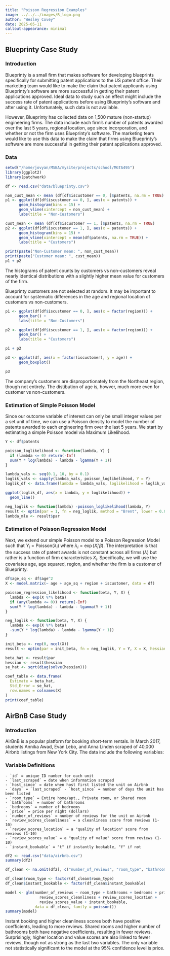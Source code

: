 ```yaml
---
title: "Poisson Regression Examples"
image: ../../../images/R_logo.png
author: "Wesley Covey"
date: 2025-05-11
callout-appearance: minimal 
---
```



## Blueprinty Case Study

### Introduction

Blueprinty is a small firm that makes software for developing blueprints specifically for submitting patent applications to the US patent office. Their marketing team would like to make the claim that patent applicants using Blueprinty's software are more successful in getting their patent applications approved. Ideal data to study such an effect might include the success rate of patent applications before using Blueprinty's software and after using it. Unfortunately, such data is not available. 

However, Blueprinty has collected data on 1,500 mature (non-startup) engineering firms. The data include each firm's number of patents awarded over the last 5 years, regional location, age since incorporation, and whether or not the firm uses Blueprinty's software. The marketing team would like to use this data to make the claim that firms using Blueprinty's software are more successful in getting their patent applications approved.


### Data

```r
setwd("/home/jovyan/MSBA/mysite/projects/school/MGTA495")
library(ggplot2)
library(patchwork)
```
```r
df <- read.csv("data/blueprinty.csv")

non_cust_mean <- mean (df[df$iscustomer == 0, ]$patents, na.rm = TRUE)
p1 <- ggplot(df[df$iscustomer == 0, ], aes(x = patents)) + 
      geom_histogram(bins = 15) + 
      geom_vline(xintercept = non_cust_mean) + 
      labs(title = "Non-Customers")

cust_mean <- mean (df[df$iscustomer == 1, ]$patents, na.rm = TRUE)
p2 <- ggplot(df[df$iscustomer == 1, ], aes(x = patents)) + 
      geom_histogram(bins = 15) + 
      geom_vline(xintercept = mean(df$patents, na.rm = TRUE)) + 
      labs(title = "Customers")

print(paste("Non-Customer mean: ", non_cust_mean))
print(paste("Customer mean: ", cust_mean))
p1 + p2

```

The histograms of patent counts by customers vs non-customers reveal nearly identical distributions with a slightly higher mean value for customers of the firm.

Blueprinty customers are not selected at random. It may be important to account for systematic differences in the age and regional location of customers vs non-customers.

```r
p1 <- ggplot(df[df$iscustomer == 0, ], aes(x = factor(region))) + 
      geom_bar() + 
      labs(title = "Non-Customers")

p2 <- ggplot(df[df$iscustomer == 1, ], aes(x = factor(region))) + 
      geom_bar() + 
      labs(title = "Customers")

p1 + p2

p3 <- ggplot(df, aes(x = factor(iscustomer), y = age)) + 
      geom_boxplot()

p3
```

The company's customers are disproportionately from the Northeast region, though not entirely. The distibution of age is, howver, much more even for customer vs non-customers.

### Estimation of Simple Poisson Model

Since our outcome variable of interest can only be small integer values per a set unit of time, we can use a Poisson density to model the number of patents awarded to each engineering firm over the last 5 years. We start by estimating a simple Poisson model via Maximum Likelihood.

```r
Y <- df$patents

poisson_loglikelihood <- function(lambda, Y) {
  if (lambda <= 0) return(-Inf)
  sum(Y * log(lambda) - lambda - lgamma(Y + 1))
}

lambda_vals <- seq(0.1, 10, by = 0.1)
loglik_vals <- sapply(lambda_vals, poisson_loglikelihood, Y = Y)
loglik_df <- data.frame(lambda = lambda_vals, loglikelihood = loglik_vals)

ggplot(loglik_df, aes(x = lambda, y = loglikelihood)) +
  geom_line()

neg_loglik <- function(lambda) -poisson_loglikelihood(lambda, Y)
result <- optim(par = 1, fn = neg_loglik, method = "Brent", lower = 0.001, upper = 20)
lambda_mle <- result$par
```


### Estimation of Poisson Regression Model

Next, we extend our simple Poisson model to a Poisson Regression Model such that $Y_i = \text{Poisson}(\lambda_i)$ where $\lambda_i = \exp(X_i'\beta)$. The interpretation is that the success rate of patent awards is not constant across all firms ($\lambda$) but rather is a function of firm characteristics $X_i$. Specifically, we will use the covariates age, age squared, region, and whether the firm is a customer of Blueprinty.

```r

df$age_sq <- df$age^2
X <- model.matrix(~ age + age_sq + region + iscustomer, data = df)

poisson_regression_likelihood <- function(beta, Y, X) {
  lambda <- exp(X %*% beta)
  if (any(lambda <= 0)) return(-Inf)
  sum(Y * log(lambda) - lambda - lgamma(Y + 1))
}
```


```r
neg_loglik <- function(beta, Y, X) {
  lambda <- exp(X %*% beta)
  -sum(Y * log(lambda) - lambda - lgamma(Y + 1))
}

init_beta <- rep(0, ncol(X))
result <- optim(par = init_beta, fn = neg_loglik, Y = Y, X = X, hessian = TRUE, method = "BFGS")

beta_hat <- result$par
hessian <- result$hessian
se_hat <- sqrt(diag(solve(hessian)))

coef_table <- data.frame(
  Estimate = beta_hat,
  Std_Error = se_hat,
  row.names = colnames(X)
)
print(coef_table)
```


## AirBnB Case Study

### Introduction

AirBnB is a popular platform for booking short-term rentals. In March 2017, students Annika Awad, Evan Lebo, and Anna Linden scraped of 40,000 Airbnb listings from New York City.  The data include the following variables:

:::: {.callout-note collapse="true"}
### Variable Definitions

    - `id` = unique ID number for each unit
    - `last_scraped` = date when information scraped
    - `host_since` = date when host first listed the unit on Airbnb
    - `days` = `last_scraped` - `host_since` = number of days the unit has been listed
    - `room_type` = Entire home/apt., Private room, or Shared room
    - `bathrooms` = number of bathrooms
    - `bedrooms` = number of bedrooms
    - `price` = price per night (dollars)
    - `number_of_reviews` = number of reviews for the unit on Airbnb
    - `review_scores_cleanliness` = a cleanliness score from reviews (1-10)
    - `review_scores_location` = a "quality of location" score from reviews (1-10)
    - `review_scores_value` = a "quality of value" score from reviews (1-10)
    - `instant_bookable` = "t" if instantly bookable, "f" if not

::::
```r
df2 <- read.csv("data/airbnb.csv")
summary(df2)

df_clean <- na.omit(df2[, c("number_of_reviews", "room_type", "bathrooms", "bedrooms", "price", "review_scores_cleanliness", "review_scores_location", "review_scores_value", "instant_bookable")])

df_clean$room_type <- factor(df_clean$room_type)
df_clean$instant_bookable <- factor(df_clean$instant_bookable)

model <- glm(number_of_reviews ~ room_type + bathrooms + bedrooms + price +
               review_scores_cleanliness + review_scores_location +
               review_scores_value + instant_bookable,
             data = df_clean, family = poisson())
summary(model)

```

Instant booking and higher cleanliness scores both have positive coefficients, leading to more reviews. Shared rooms and higher number of bathrooms both have negative coefficients, resulting in fewer reviews. Surprisingly, higher location and value scores are also linked to fewer reviews, though not as strong as the last two variables. The only variable not statistically significant to the model at the 95% confidence level is price.




